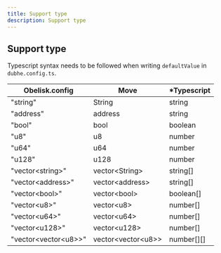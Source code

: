 ```yaml
---
title: Support type
description: Support type
---
```


## Support type

Typescript syntax needs to be followed when writing `defaultValue` in `dubhe.config.ts`.

| Obelisk.config                   | Move                           | \*Typescript |
| -------------------------------- | ------------------------------ | ------------ |
| "string"                         | String                         | string       |
| "address"                        | address                        | string       |
| "bool"                           | bool                           | boolean      |
| "u8"                             | u8                             | number       |
| "u64"                            | u64                            | number       |
| "u128"                           | u128                           | number       |
| "vector&lt;string&gt;"           | vector&lt;String&gt;           | string[]     |
| "vector&lt;address&gt;"          | vector&lt;address&gt;          | string[]     |
| "vector&lt;bool&gt;"             | vector&lt;bool&gt;             | boolean[]    |
| "vector&lt;u8&gt;"               | vector&lt;u8&gt;               | number[]     |
| "vector&lt;u64&gt;"              | vector&lt;u64&gt;              | number[]     |
| "vector&lt;u128&gt;"             | vector&lt;u128&gt;             | number[]     |
| "vector&lt;vector&lt;u8&gt;&gt;" | vector&lt;vector&lt;u8&gt;&gt; | number[][]   |
